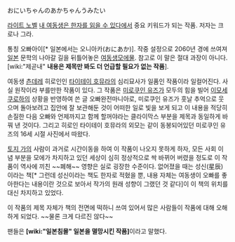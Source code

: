 おにいちゃんのあかちゃんうみたい

[[라이트 노벨]] [[내 여동생은 한자를 읽을 수 있다]]에서 중요 키워드가 되는 작품. 저자는 크로나 그라.

통칭 오빠아이[* 일본에서는 오니아카(おにあか)]. 작중 설정으로 2060년 경에 쓰여져 [[일본]] 문학의 나아갈 길을 뒤틀어놓은 [[여동생]][[모에]]물. 참고로 이 말은 절대 과장이 아니다. [wiki:"제곧내" '''내용은 제목만 봐도 더 언급할 필요가 없는 작품'''].

여동생 [[츤데레]] 히로인인 [[타이테이 호뮤라]]의 심리묘사가 일품인 작품이라 일컬어진다. 사실 원작이라 부를만한 작품이 있다. 그 작품은 [[미로쿠인 유즈]]가 모두의 힘을 빌어 [[이모세 쿠로하]]의 상황을 반영하여 쓴 글 오빠완전마니아로, 미로쿠인 유즈가 훗날 추억으로 웃으며 돌아보려고 집안에 잘 보관해둔 것이 어떠한 일로 빛을 보게 되고 이 내용을 적당히 손질한 다음 오빠와 언제까지고 함께 할꺼야라는 클라이막스 부분을 제목과 동일하게 바꿔 낸 것이다. 그리고 히로인 타이테이 호뮤라의 외모는 같이 동봉되어있던 미로쿠인 유즈의 16세 시절 사진에서 따왔다.

[[토지 가]]의 사람이 과거로 시간이동을 하여 이 작품이 나오지 못하게 하자, 모든 사회 이념 부분을 모에가 차지하고 있던 세상이 심히 정상적으로 싹 바뀌어 버렸을 정도로 이 작품이 역사에 끼친 ~~폐해~~ 영향은 실로 굉장한 수준이다. 없어졌을 때는 성신(星辰)이라는 책[* 그런데 성신이라는 책도 한자로 적혔을 뿐, 내용 자체는 여동생이 오빠를 좋아한다는 내용이란 것으로 보아서 작가의 원래 성향이 그랬던 것 같다]이 이 책의 위치를 대신 차지하고 있었다.

이 작품의 제목 자체가 책의 전면에 떡하니 쓰여 있어서 많은 사람들이 작품에 대해 오해하게 되었다. ~~물론 크게 다르진 않다~~

팬들은 '''[wiki:"일본침몰" 일본을 멸망시킨 작품]'''이라고 말했다.

